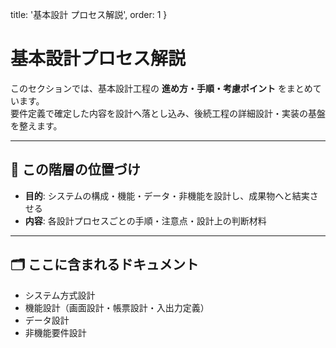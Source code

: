   title: '基本設計 プロセス解説', 
  order: 1 
}

# 基本設計プロセス解説

このセクションでは、基本設計工程の **進め方・手順・考慮ポイント** をまとめています。  
要件定義で確定した内容を設計へ落とし込み、後続工程の詳細設計・実装の基盤を整えます。

---

## 📌 この階層の位置づけ
- **目的**: システムの構成・機能・データ・非機能を設計し、成果物へと結実させる  
- **内容**: 各設計プロセスごとの手順・注意点・設計上の判断材料

---

## 🗂️ ここに含まれるドキュメント
- システム方式設計
- 機能設計（画面設計・帳票設計・入出力定義）
- データ設計
- 非機能要件設計
